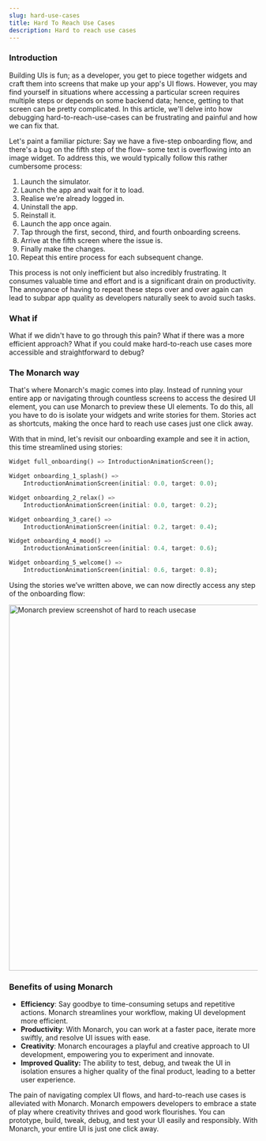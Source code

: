 ```yaml
---
slug: hard-use-cases
title: Hard To Reach Use Cases
description: Hard to reach use cases
---
```



### Introduction

Building UIs is fun; as a developer, you get to piece together widgets and craft them into screens that make up your app's UI flows. However, you may find yourself in situations where accessing a particular screen requires multiple steps or depends on some backend data; hence, getting to that screen can be pretty complicated. In this article, we'll delve into how debugging hard-to-reach-use-cases can be frustrating and painful and how we can fix that.

Let's paint a familiar picture: Say we have a five-step onboarding flow, and there's a bug on the fifth step of the flow– some text is overflowing into an image widget. To address this, we would typically follow this rather cumbersome process:

1. Launch the simulator.
2. Launch the app and wait for it to load.
3. Realise we're already logged in.
4. Uninstall the app.
5. Reinstall it.
6. Launch the app once again.
7. Tap through the first, second, third, and fourth onboarding screens.
8. Arrive at the fifth screen where the issue is.
9. Finally make the changes.
10. Repeat this entire process for each subsequent change.

This process is not only inefficient but also incredibly frustrating. It consumes valuable time and effort and is a significant drain on productivity. The annoyance of having to repeat these steps over and over again can lead to subpar app quality as developers naturally seek to avoid such tasks.

### What if

What if we didn't have to go through this pain? What if there was a more efficient approach? What if you could make hard-to-reach use cases more accessible and straightforward to debug?

### The Monarch way

That's where Monarch's magic comes into play. Instead of running your entire app or navigating through countless screens to access the desired UI element, you can use Monarch to preview these UI elements. To do this, all you have to do is isolate your widgets and write stories for them. Stories act as shortcuts, making the once hard to reach use cases just one click away.

With that in mind, let's revisit our onboarding example and see it in action, this time streamlined using stories:

```dart
Widget full_onboarding() => IntroductionAnimationScreen();

Widget onboarding_1_splash() =>
    IntroductionAnimationScreen(initial: 0.0, target: 0.0);

Widget onboarding_2_relax() =>
    IntroductionAnimationScreen(initial: 0.0, target: 0.2);

Widget onboarding_3_care() =>
    IntroductionAnimationScreen(initial: 0.2, target: 0.4);

Widget onboarding_4_mood() =>
    IntroductionAnimationScreen(initial: 0.4, target: 0.6);

Widget onboarding_5_welcome() =>
    IntroductionAnimationScreen(initial: 0.6, target: 0.8);
```

Using the stories we’ve written above, we can now directly access any step of the onboarding flow:

<div className="docs-screenshot macos">
  <img
    alt="Monarch preview screenshot of hard to reach usecase"
    src={hard_case_screen}
    width="740px"
  />
</div>

### Benefits of using Monarch

- **Efficiency**: Say goodbye to time-consuming setups and repetitive actions. Monarch streamlines your workflow, making UI development more efficient.
- **Productivity**: With Monarch, you can work at a faster pace, iterate more swiftly, and resolve UI issues with ease.
- **Creativity**: Monarch encourages a playful and creative approach to UI development, empowering you to experiment and innovate.
- **Improved Quality:** The ability to test, debug, and tweak the UI in isolation ensures a higher quality of the final product, leading to a better user experience.

The pain of navigating complex UI flows, and hard-to-reach use cases is alleviated with Monarch. Monarch empowers developers to embrace a state of play where creativity thrives and good work flourishes. You can prototype, build, tweak, debug, and test your UI easily and responsibly. With Monarch, your entire UI is just one click away.
